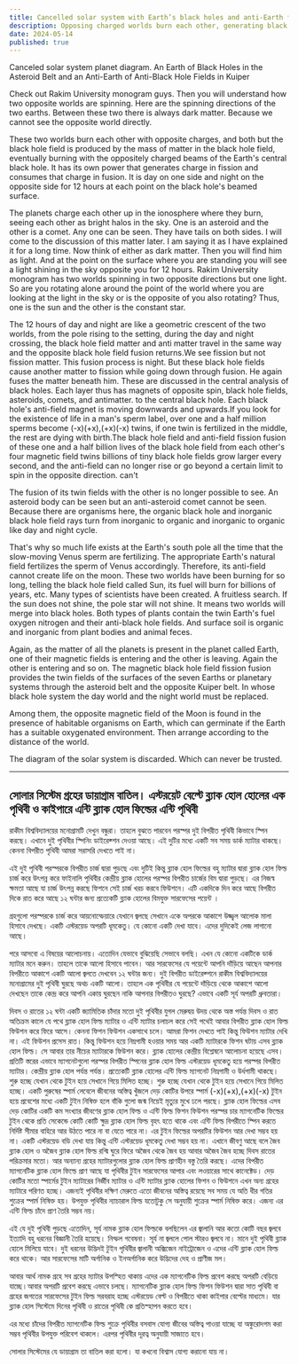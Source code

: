 ```yaml
---
title: Cancelled solar system with Earth’s black holes and anti-Earth fields.
description: Opposing charged worlds burn each other, generating black hole fields. These fields cause fusion and fission, creating day and night cycles. Observations of comets and asteroids reflect this cosmic balance, challenging traditional solar system models.
date: 2024-05-14
published: true
---
```


Canceled solar system planet diagram. An Earth of Black Holes in the Asteroid Belt and an Anti-Earth of Anti-Black Hole Fields in Kuiper

Check out Rakim University monogram guys. Then you will understand how two opposite worlds are spinning. Here are the spinning directions of the two earths. Between these two there is always dark matter. Because we cannot see the opposite world directly.

These two worlds burn each other with opposite charges, and both but the black hole field is produced by the mass of matter in the black hole field, eventually burning with the oppositely charged beams of the Earth's central black hole. It has its own power that generates charge in fission and consumes that charge in fusion. It is day on one side and night on the opposite side for 12 hours at each point on the black hole's beamed surface.

The planets charge each other up in the ionosphere where they burn, seeing each other as bright halos in the sky. One is an asteroid and the other is a comet. Any one can be seen. They have tails on both sides.
I will come to the discussion of this matter later. I am saying it as I have explained it for a long time. Now think of either as dark matter. Then you will find him as light. And at the point on the surface where you are standing you will see a light shining in the sky opposite you for 12 hours. Rakim University monogram has two worlds spinning in two opposite directions but one light. So are you rotating alone around the point of the world where you are looking at the light in the sky or is the opposite of you also rotating? Thus, one is the sun and the other is the constant star.

The 12 hours of day and night are like a geometric crescent of the two worlds, from the pole rising to the setting, during the day and night crossing, the black hole field matter and anti matter travel in the same way and the opposite black hole field fusion returns.We see fission but not fission matter. This fusion process is night. But these black hole fields cause another matter to fission while going down through fusion. He again fuses the matter beneath him. These are discussed in the central analysis of black holes. Each layer thus has magnets of opposite spin, black hole fields, asteroids, comets, and antimatter. to the central black hole. Each black hole's anti-field magnet is moving downwards and upwards.If you look for the existence of life in a man's sperm label, over one and a half million sperms become (-x)(+x),(+x)(-x) twins, if one twin is fertilized in the middle, the rest are dying with birth.The black hole field and anti-field fission fusion of these one and a half billion lives of the black hole field from each other's four magnetic field twins billions of tiny black hole fields grow larger every second, and the anti-field can no longer rise or go beyond a certain limit to spin in the opposite direction. can't

The fusion of its twin fields with the other is no longer possible to see. An asteroid body can be seen but an anti-asteroid comet cannot be seen. Because there are organisms here, the organic black hole and inorganic black hole field rays turn from inorganic to organic and inorganic to organic like day and night cycle.

That's why so much life exists at the Earth's south pole all the time that the slow-moving Venus sperm are fertilizing. The appropriate Earth's natural field fertilizes the sperm of Venus accordingly. Therefore, its anti-field cannot create life on the moon.
These two worlds have been burning for so long, telling the black hole field called Sun, its fuel will burn for billions of years, etc. Many types of scientists have been created. A fruitless search. If the sun does not shine, the pole star will not shine. It means two worlds will merge into black holes. Both types of plants contain the twin Earth's fuel oxygen nitrogen and their anti-black hole fields. And surface soil is organic and inorganic from plant bodies and animal feces.

Again, as the matter of all the planets is present in the planet called Earth, one of their magnetic fields is entering and the other is leaving. Again the other is entering and so on. The magnetic black hole field fission fusion provides the twin fields of the surfaces of the seven Earths or planetary systems through the asteroid belt and the opposite Kuiper belt. In whose black hole system the day world and the night world must be replaced.

Among them, the opposite magnetic field of the Moon is found in the presence of habitable organisms on Earth, which can germinate if the Earth has a suitable oxygenated environment. Then arrange according to the distance of the world.

The diagram of the solar system is discarded. Which can never be trusted.

---

## সোলার সিস্টেম গ্রহের ডায়াগ্রাম বাতিল। এস্টরয়েট বেল্টে ব্ল‍্যাক হোল হোলের এক পৃথিবী ও  কাইপারে এন্টি ব্ল‍্যাক হোল ফিল্ডের এন্টি পৃথিবী

রাকীম বিশ্ববিদ্যালয়ের মনোগ্রামটি দেখুন বন্ধুরা। তাহলে বুঝতে পারবেন পরস্পর দুই বিপরীত পৃথিবী কিভাবে স্পিন করছে। এখানে দুই পৃথিবীর স্পিনিং  ডাইরেক্শন দেওয়া আছে। এই দুটির মধ‍্যে একটি সব সময় ডার্ক ম‍্যাটার থাকছে। কেননা বিপরীত পৃথিবী আমরা সরাসরি দেখতে পাই না। 

এই দুই পৃথিবী পরস্পরকে ‍বিপরীত  চার্জ দ্বারা পুড়ছে এবং দুটিই কিন্তু ব্ল‍্যাক হোল ফিল্ডের বহু ম‍্যাটার দ্বারা ব্ল‍্যাক হোল ফিল্ড চার্জ করে উৎপন্ন করে ফাইনালি পৃথিবীর কেন্দ্রীয় ব্ল‍্যাক হোলের পরস্পর বিপরীত চার্জের বিম দ্বারা পুড়ছে। এর নিজস্ব ক্ষমতা আছে যা চার্জ উৎপন্ন  করছে ফিশনে সেই চার্জ খরচ করবে ফিউশনে। এটি একদিকে দিন করে আছে বিপরীত দিকে রাত করে আছে ১২ ঘন্টার জন‍্য  প্রত‍্যেকটি ব্ল‍্যাক হোলের বিমযুক্ত  সারফেসের পয়েন্ট ।

গ্রহগুলো পরস্পরকে চার্জ করে আয়নোস্ফেয়ারে যেখানে জ্বলছে সেখানে একে অপরকে আকাশে উজ্জ্বল আলোক মালা হিসাবে দেখছে। একটি এস্টরয়েড অপরটি ধূমকেতু। যে কোনো একটি দেখা যাবে। এদের দুদিকেই লেজ লাগানো আছে।

পরে আসবো এ বিষয়ের আলোচনায়। এতোদিন যেভাবে বুঝিয়েছি সেভাবে বলছি। এখন যে কোনো একটিকে ডার্ক ম‍্যাটার মনে করুন। তাহলে তাকে আলো হিসাবে পাবেন। আর সারফেসের যে পয়েন্টে আপনি দাঁড়িয়ে আছেন আপনার বিপরীতে আকাশে এক‍টি আলো জ্বলতে দেখবেন ১২ ঘন্টার জন‍্য। দুই বিপরীত ডাইরেক্শনে রাকীম বিশ্ববিদ্যালয়ের মনোগ্রামের দুই পৃথিবী ঘুরছে অথচ একটি আলো। তাহলে এক পৃথিবীর যে পয়েন্টে দাঁড়িয়ে থেকে আকাশে আলো দেখছেন তাকে কেন্দ্র করে আপনি একায় ঘুরছেন নাকি আপনার বিপরীতও  ঘুরছে?
এভাবে একটি সূর্য অপরটি ধ্রুবতারা।

দিবস ও রাতের ১২ ঘন্টা একটি জ‍্যামিতিক চাঁদার মতো দুই পৃথিবীর যুগল মেরুদ্বয় উদয় থেকে অস্ত পর্যন্ত দিবস ও রাত অতিক্রম কালে যে পথে  ব্ল‍্যাক হোল ফিল্ড ম‍্যাটার ও এন্টি ম‍্যাটার   চলাচল করে সেই পথেই আবার বিপরীত ব্ল‍্যাক হোল ফিল্ড ফিউশন করে ফিরে আসে। কেননা ফিশন ফিউশন একসাথে চলে। আমরা ফিশন দেখতে পাই কিন্তু ফিউশন ম‍্যাটার দেখি না। এই ফিউশন প্রসেস রাত। কিন্তু ফিউশন হয়ে নিম্নগামী হওয়ার সময় আর একটি ম‍্যাটারকে ফিশন ঘটায় এসব ব্ল‍্যাক হোল ফিল্ড। সে আবার তার নীচের ম‍্যাটারকে ফিউশন করে। ব্ল‍্যাক হোলের কেন্দ্রীয় বিশ্লেষনে আলোচনা হয়েছে এসব। প্রতিটি স্তরের এভাবে ম‍্যাগনেটগুলো পরস্পর বিপরীত স্পিনের ব্ল‍্যাক হোল ফিল্ড এস্টরয়েড ধূমকেতু হয়ে পরস্পর বিপরীত ম‍্যাটার। কেন্দ্রীয় ব্ল‍্যাক হোল পর্যন্ত পর্যন্ত। প্রত‍্যেকটি ব্ল‍্যাক হোলের এন্টি ফিল্ড ম‍্যাগনেট নিম্নগামী ও উর্ধগামী থাকছে। শুরু হচ্ছে যেখান থেকে টুইন হয়ে সেখানে গিয়ে মিলিত হচ্ছে।
শুরু হচ্ছে যেখান থেকে টুইন হয়ে সেখানে গিয়ে মিলিত হচ্ছে।
একটি পুরুষের স্পার্ম  লেবেলে জীবনের অস্তিত্ব খুঁজলে দেড় কোটির উপরে স্পার্ম (-x)(+x),(+x)(-x)  টুইন হয়ে প্রবেশের মধ‍্যে একটি টুইন নিষিক্ত হলে বাঁকি গুলো জন্ম নিয়েই মৃত‍্যুর মুখে ঢলে পরছে। ব্ল‍্যাক হোল ফিল্ডের এসব দেড় কোটির একটি কম সংখ‍্যার জীবণের ব্ল‍্যাক হোল ফিল্ড ও এন্টি ফিল্ড ফিশন ফিউশন পরস্পর চার ম‍্যাগনেটিক ফিল্ডের টুইন থেকে প্রতি সেকেন্ডে কোটি কোটি ক্ষুদ্র ব্ল‍্যাক হোল ফিল্ড বৃহৎ হতে থাকে এবং এন্টি ফিল্ড বিপরীতে স্পিন করতে নির্দিষ্ট সীমার বাহিরে আর উঠতে পারে না বা যেতে পারে না।
এর টুইন ফিল্ডের অপরটির ফিউশন আর দেখা সম্ভব হয় না। একটি এস্টরয়েড বডি দেখা যায় কিন্তু এন্টি এস্টরয়েড ধূমকেতু দেখা সম্ভব হয় না। এখানে জীবণু আছে বলে জৈব ব্ল‍্যাক হোল ও অজৈব ব্ল‍্যাক হোল ফিল্ড রশ্মি ঘুরে ফিরে অজৈব থেকে জৈব হয় আবার অজৈব জৈব হচ্ছে দিবস রাতের  পরিক্রমার মতো।
আর অন‍্যান‍্য গ্রহের ম‍্যাটারগুলোর ব্ল‍্যাক হোল ফিল্ড প্রাণহীন বস্তু তৈরি করছে। এদের বিপরীত ম‍্যাগনেটিক ব্ল‍্যাক হোল ফিল্ডে প্রাণ আছে যা পৃথিবীর টুইন সারফেসের  আপার এবং লওয়ারের সাথে কানেক্টেড।
দেড় কোটির মতো স্পার্মের টুইন ম‍্যাটারের নির্জীব ম‍্যাটার ও এন্টি ম‍্যাটার ব্ল‍্যাক হোলের ফিশন ও ফিউশনে এখন অন‍্য গ্রহের ম‍্যাটারে পরিণত হচ্ছে।
এজন‍্যই পৃথিবীর দক্ষিণ মেরুতে এতো জীবনের অস্তিত্ব রয়েছে সব সময় যে অতি ধীর গতির শুক্রের স্পার্ম নিষিক্ত হয়। উপযুক্ত পৃথিবীর ন‍্যাচারাল ফিল্ড যতোটুকু সে অনুযায়ী শুক্রের স্পার্ম নিষিক্ত করে। এজন‍্য এর এন্টি ফিল্ড চাঁদে প্রাণ তৈরি সম্ভব নয়। 

এই যে দুই পৃথিবী পুড়ছে এতোদিন, সূর্য নামক ব্ল‍্যাক হোল ফিল্ডকে বলছিলেন এর জ্বালানি আর কতো কোটি বছর জ্বলবে ইত‍্যাদি বহু ধরনের বিজ্ঞানী তৈরি হয়েছে। নিস্ফল গবেষনা। সূর্য না জ্বললে পোল স্টারও জ্বলবে না। মানে দুই পৃথিবী ব্ল‍্যাক হোলে মিলিয়ে যাবে। দুই ধরনের উদ্ভিদই টুইন পৃথিবীর জ্বালানী অক্সিজেন নাইট্রোজেন ও এদের এন্টি ব্ল‍্যাক হোল ফিল্ড করে থাকে। আর সারফেসের মাটি অর্গানিক ও ইনঅর্গানিক করে উদ্ভিদের দেহ ও প্রাণীজ মল।

আবার আর্থ নামক গ্রহে সব গ্রহের ম‍্যাটার উপস্হিত থাকায় এদের এক  ম‍্যাগনেটিক ফিল্ড প্রবেশ করছে  অপরটি বেড়িয়ে যাচ্ছে।আবার অপরটি প্রবেশ করছে এভাবে চলছে।  ম‍্যাগনেটিক ব্ল‍্যাক হোল ফিল্ড ফিশন ফিউশন দ্বারা সাত পৃথিবী বা গ্রহের জগতের সারফেসের টুইন ফিল্ড সরবরাহ হচ্ছে এস্টরয়েড বেল্ট ও বিপরীতে থাকা কাইপার বেল্টের মাধ‍্যমে। যার  ব্ল‍্যাক হোল সিস্টেমে দিনের পৃথিবী ও রাতের পৃথিবী কে প্রতিস্হাপন করতে হবে।

এর মধ‍্যে চাঁদের বিপরীত ম‍্যাগনেটিক ফিল্ড শুক্রে পৃথিবীর বসবাস যোগ‍্য জীবের অস্তিত্ব পাওয়া যাচ্ছে  যা অঙ্কুরোদগম করা সম্ভব পৃথিবীর উপযুক্ত পরিবেশ থাকলে। এরপর পৃথিবীর দূরত্ব অনুযায়ী সাজাতে হবে।

সোলার সিস্টেমের যে ডায়াগ্রাম তা বাতিল করা হলো। যা কখনো বিশ্বাস যোগ‍্য করানো যায় না।
